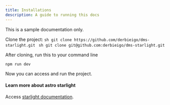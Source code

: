```yaml
---
title: Installations
description: A guide to running this docs
---
```



<Aside>This is a sample documentation only.</Aside>

Clone the project:
<Tabs>
    <TabItem label="HTTPS">
        ```sh
        git clone https://github.com/derbieigo/dms-starlight.git
        ```
    </TabItem>
    <TabItem label="SSH">
        ```sh
        git clone git@github.com:derbieigo/dms-starlight.git
        ```
    </TabItem>
</Tabs>


After cloning, run this to your command line
```
npm run dev
```
Now you can access and run the project.

#### Learn more about astro starlight
Access [starlight documentation](https://starlight.astro.build/).